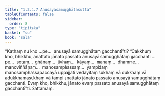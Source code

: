 ```yaml
---
title: "1.2.1.7 Anusayasamugghātasutta"
tableOfContents: false
sidebar:
  order: 8
type: "tipitaka"
basket: "su"
book: "sala"
---
```



<DynamicBreadcrumb />

<Division number="59" book="sala">

<Paragraph number="177" book="sala">
“Kathaṃ nu kho …pe…  anusayā samugghātaṃ gacchantī”ti? “Cakkhuṃ kho, bhikkhu, anattato jānato passato anusayā samugghātaṃ gacchanti …pe…  sotaṃ…  ghānaṃ…  jivhaṃ…  kāyaṃ…  manaṃ…  dhamme…  manoviññāṇaṃ…  manosamphassaṃ…  yampidaṃ manosamphassapaccayā uppajjati vedayitaṃ sukhaṃ vā dukkhaṃ vā adukkhamasukhaṃ vā tampi anattato jānato passato anusayā samugghātaṃ gacchanti. Evaṃ kho, bhikkhu, jānato evaṃ passato anusayā samugghātaṃ gacchantī”ti.

</Paragraph>
</Division>

<Paragraph number="178" type="center" book="sala">
Sattamaṃ.
</Paragraph>